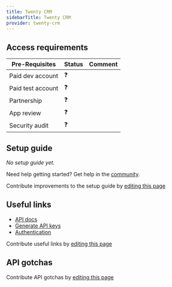 ```yaml
---
title: Twenty CRM
sidebarTitle: Twenty CRM
provider: twenty-crm
---
```



<Overview />
<PreBuiltTooling />
<PreBuiltUseCases />

## Access requirements
| Pre-Requisites | Status | Comment|
| - | - | - |
| Paid dev account | ❓ |  |
| Paid test account | ❓ |  |
| Partnership | ❓ | |
| App review | ❓ |  |
| Security audit | ❓ | |


## Setup guide

_No setup guide yet._

<Tip>Need help getting started? Get help in the [community](https://nango.dev/slack).</Tip>

<Note>Contribute improvements to the setup guide by [editing this page](https://github.com/nangohq/nango/tree/master/docs-v2/integrations/all/twenty-crm.mdx)</Note>


## Useful links
-   [API docs](https://app.twenty.com/settings/developers)
-   [Generate API keys](https://app.twenty.com/settings/developers)
-   [Authentication](https://twenty.com/developers/rest-api/core#/)

<Note>Contribute useful links by [editing this page](https://github.com/nangohq/nango/tree/master/docs-v2/integrations/all/twenty-crm.mdx)</Note>

## API gotchas

<Note>Contribute API gotchas by [editing this page](https://github.com/nangohq/nango/tree/master/docs-v2/integrations/all/twenty-crm.mdx)</Note>
